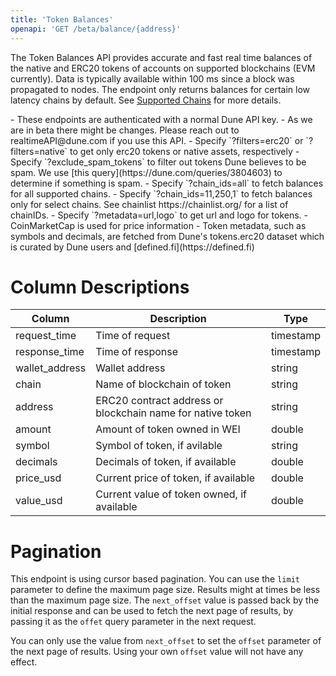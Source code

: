 ```yaml
---
title: 'Token Balances'
openapi: 'GET /beta/balance/{address}'
---
```


The Token Balances API provides accurate and fast real time balances of the native and ERC20 tokens of accounts on supported blockchains (EVM currently).
Data is typically available within 100 ms since a block was propagated to nodes. The endpoint only returns balances for certain low latency chains by default.
See [Supported Chains](./balance-chains.md) for more details.

<Note>
  - These endpoints are authenticated with a normal Dune API key.
  - As we are in beta there might be changes. Please reach out to realtimeAPI@dune.com if you use this API.
  - Specify `?filters=erc20` or `?filters=native` to get only erc20 tokens or native assets, respectively
  - Specify `?exclude_spam_tokens` to filter out tokens Dune believes to be spam. We use [this query](https://dune.com/queries/3804603) to determine if something is spam.
  - Specify `?chain_ids=all` to fetch balances for all supported chains.
  - Specify `?chain_ids=11,250,1` to fetch balances only for select chains. See chainlist https://chainlist.org/ for a list of chainIDs.
  - Specify `?metadata=url,logo` to get url and logo for tokens.
  - CoinMarketCap is used for price information
  - Token metadata, such as symbols and decimals, are fetched from Dune's tokens.erc20 dataset which is curated by Dune users and [defined.fi](https://defined.fi)
</Note>


# Column Descriptions

| Column                          | Description                                                   | Type          |
|---------------------------------|---------------------------------------------------------------|---------------|
| request_time                    | Time of request                                               | timestamp     |
| response_time                   | Time of response                                              | timestamp     |
| wallet_address                  | Wallet address                                                | string        |
| chain                           | Name of blockchain of token                                   | string        |
| address                         | ERC20 contract address or blockchain name for native token    | string        |
| amount                          | Amount of token owned in WEI                                  | double        |
| symbol                          | Symbol of token, if avilable                                  | string        |
| decimals                        | Decimals of token, if available                               | double        |
| price_usd                       | Current price of token, if available                          | double        |
| value_usd                       | Current value of token owned, if available                    | double        |


# Pagination

This endpoint is using cursor based pagination. You can use the `limit` parameter to define the maximum page size.
Results might at times be less than the maximum page size.
The `next_offset` value is passed back by the initial response and can be used to fetch the next page of results, by passing it as the `offet` query parameter in the next request.

<Warning>You can only use the value from `next_offset` to set the `offset` parameter of the next page of results. Using your own `offset` value will not have any effect.</Warning>
